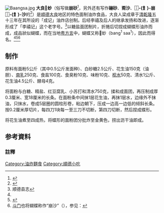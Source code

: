 {{全局僻字|𧌇|虫朋}}
{{CJK-New-Char|27307}}
{{noteTA|zh-hans:面制;zh-hant:麵製;}}
[[Image:Baangsa.jpg|thumb]]
'''大良𧌇䖢'''（俗写做'''崩砂'''<ref name="yip">{{cite book |editor=叶春生，施爱东主编 |title=广东民俗大典 |date=2010.06 |publisher=广东高等教育出版社 |location=广州 |isbn=978-7-5361-3928-2 |page=58 |edition=第2版}}</ref>，另外还有写作'''磞砂'''、'''甭沙'''、'''⿰-{飠}-崩⿰-{飠}-沙'''的<ref name="houxingquan">{{cite book |author1=侯兴泉 |author2=吴南开 |title=信息处理用粤方言字词规范研究 |date=2017.06 |publisher=广东人民出版社 |location=广州 |isbn=978-7-218-11766-9 |page=355}}</ref>）是[[顺德|顺德]][[大良街道|大良]]地区的特色面制油炸食品，大良人梁成章于[[清朝|清]][[乾隆|乾隆]]五十三年在其所设的「成记」油炸店创制。后经李禧及后人的继承发扬和改进，逐渐形成了「李禧记」这个老字号。<ref>顺德县志</ref>以糖盐面团制片，折捲后切捏成蝴蝶形油炸而成，成品狀似蝴蝶，而在当地[[粤方言|粤方言]]中，蝴蝶又称𧌇䖢（bang<sup>1</sup> saa<sup>1</sup>），因此而得名。<ref name="yip" /><ref>{{cite book |author1=彭小川 |title=粤语论稿 |date=2004.11 |publisher=暨南大学出版社 |location=广州 |isbn=7-81079-491-4 |page=65}}</ref><ref>[[斗门镇|斗门]]也将蝴蝶称作“崩沙”（{{IPA|paŋ˧ sa˦˥}}），参见：{{cite book |editor=詹伯慧 |title=广东粤方言概要 |date=2002.07 |publisher=暨南大学出版社 |location=广州 |isbn=7-81079-062-5 |page=412}}</ref>

== 制作 ==

原料有面粉5公斤（其中0.5公斤发面种）、白砂糖2.5公斤、花生油150克（油胆）、[[南乳|南乳]]250克、食盐100克、食臭粉10克、味粉10克、[[枧水|枧水]]50克、清水1公斤、花生油4.5公斤、酵母4克。

将面粉与白糖、精盐、红豆腐乳、小苏打和清水750克，揉和成面团，再压制成厚0.3厘米、宽18厘米的长条。在面粉条中间抹1层花生油，再抹1层水，边缘外不抹油，只抹水，卷成5层圈的圆柱形卷，粘边朝下，压成一边高一边低的倾斜长条。按0.2厘米厚切片，每四刀1块每一至三刀不切断，第四刀切断，然后捏成蝶形。

将花生油煮至四成热，将蝶形的面粉团分批炸至金黄色，捞出沥干油即成。

== 参考資料 ==

{{Reflist}}

===註釋===

<div class="references-2column">
{{notefoot}}
</div>

{{模板:顺德小食}}

[[Category:油炸麵食|Category:油炸麵食]]
[[Category:順德小吃|Category:順德小吃]]